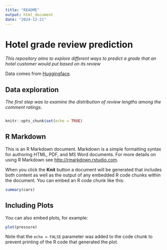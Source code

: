 ```yaml
---
title: "README"
output: html_document
date: "2024-12-21"
---
```


# Hotel grade review prediction

*This repository aims to explore different ways to predict a grade that an hotel customer would put based on its review*

Data comes from [Huggingface](https://huggingface.co/datasets/patrickbdevaney/tripadvisor_hotel_reviews).

## Data exploration

*The first step was to examine the distribution of review lengths among the comment ratings.*

```r

```

```r
knitr::opts_chunk$set(echo = TRUE)
```

## R Markdown

This is an R Markdown document. Markdown is a simple formatting syntax for authoring HTML, PDF, and MS Word documents. For more details on using R Markdown see <http://rmarkdown.rstudio.com>.

When you click the **Knit** button a document will be generated that includes both content as well as the output of any embedded R code chunks within the document. You can embed an R code chunk like this:

```r
summary(cars)
```

## Including Plots

You can also embed plots, for example:

```r
plot(pressure)
```

Note that the `echo = FALSE` parameter was added to the code chunk to prevent printing of the R code that generated the plot.
